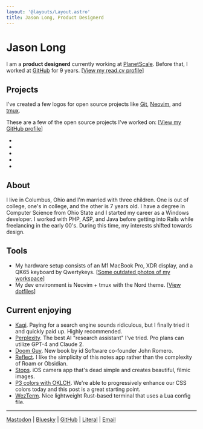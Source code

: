 ```yaml
---
layout: '@layouts/Layout.astro'
title: Jason Long, Product Designerd
---
```


# Jason Long

I am a **product designerd** currently working at [PlanetScale](https://planetscale.com). Before that, I worked at [GitHub](https://github.com) for 9 years. [[View my read.cv profile](https://read.cv/jasonlong)]

## Projects

I've created a few logos for open source projects like [Git](https://git-scm.com), [Neovim](https://neovim.io/), and [tmux](https://github.com/tmux/tmux/wiki).

These are a few of the open source projects I've worked on: [[View my GitHub profile](https://github.com/jasonlong)]

* <GitHubProject name='isometric-contributions' description='3D GitHub contribution graph' repo='jasonlong/isometric-contributions' />
* <GitHubProject name='geo_pattern' description='Procedurally-generated background patterns' repo='jasonlong/geo_pattern' />
* <GitHubProject name='mater' description='Pomodoro client' repo='jasonlong/mater' />
* <GitHubProject name='cayman-theme' description='Default GitHub Pages theme' repo='jasonlong/cayman-theme' />
* <GitHubProject name='beam' description='A simple message board for your organization or project' repo='planetscale/beam' />

## About

I live in Columbus, Ohio and I'm married with three children. One is out of college, one's in college, and the other is 7 years old. I have a degree in Computer Science from Ohio State and I started my career as a Windows developer. I worked with PHP, ASP, and Java before getting into Rails while freelancing in the early 00's. During this time, my interests shifted towards design.

## Tools

* My hardware setup consists of an M1 MacBook Pro, XDR display, and a QK65 keyboard by Qwertykeys. [[Some outdated photos of my workspace](https://www.workspaces.xyz/p/160-jason-long)]
* My dev environment is Neovim + tmux with the Nord theme. [[View dotfiles](https://github.com/jasonlong/dotfiles)]

## Current enjoying
* [Kagi](https://kagi.com). Paying for a search engine sounds ridiculous, but I finally tried it and quickly paid up. Highly recommended.
* [Perplexity](https://www.perplexity.ai/). The best AI "research assistant" I've tried. Pro plans can utilize GPT-4 and Claude 2. 
* [Doom Guy](https://romero.com/shop/p/doomguy). New book by id Software co-founder John Romero.
* [Reflect](https://reflect.app). I like the simplicity of this notes app rather than the complexity of Roam or Obsidian.
* [Stops](https://eff.co/stops). iOS camera app that's dead simple and creates beautiful, filmic images.
* [P3 colors with OKLCH](https://evilmartians.com/chronicles/oklch-in-css-why-quit-rgb-hsl). We're able to progressively enhance our CSS colors today and this post is a great starting point.
* [WezTerm](https://wezfurlong.org/wezterm/). Nice lightweight Rust-based terminal that uses a Lua config file. 

----

<a href="https://mastodon.design/@jasonlong" rel="me">Mastodon</a> |
<a href="https://staging.bsky.app/profile/jasonlong.me" rel="me">Bluesky</a> |
[GitHub](https://github.com/jasonlong) |
[Literal](https://literal.club/jasonlong) |
<a href="mailto:jason@jasonlong.me">Email</a>
